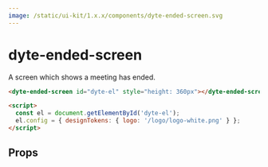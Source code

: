 ```yaml
---
image: /static/ui-kit/1.x.x/components/dyte-ended-screen.svg
---
```


# dyte-ended-screen

A screen which shows a meeting has ended.

```html
<dyte-ended-screen id="dyte-el" style="height: 360px"></dyte-ended-screen>

<script>
  const el = document.getElementById('dyte-el');
  el.config = { designTokens: { logo: '/logo/logo-white.png' } };
</script>
```

## Props

<PropsTable of="dyte-ended-screen" />
